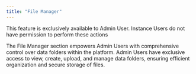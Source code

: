 ---
title: "File Manager"
---

<Note>
This feature is exclusively available to Admin User. Instance Users do not have permission to perform these actions
</Note>

The File Manager section empowers Admin Users with comprehensive control over data folders within the platform. Admin Users have exclusive access to view, create, upload, and manage data folders, ensuring efficient organization and secure storage of files.